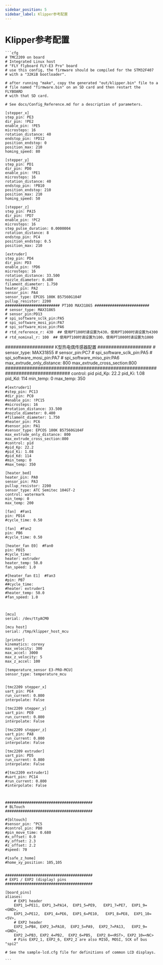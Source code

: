 ```yaml
---
sidebar_position: 5
sidebar_label: Klipper参考配置
---
```


# Klipper参考配置

    ```cfg
    # TMC2209 on board
    # Integrated Linux host
    # "FLY flyboard FLY-E3 Pro" board
    # use this config, the firmware should be compiled for the STM32F407
    # with a "32KiB bootloader".

    # after running "make", copy the generated "out/klipper.bin" file to a
    # file named "firmware.bin" on an SD card and then restart the FLYBOARD
    # with that SD card.

    # See docs/Config_Reference.md for a description of parameters.

    [stepper_x]
    step_pin: PE3
    dir_pin: !PE2
    enable_pin: !PE5
    microsteps: 16
    rotation_distance: 40
    endstop_pin: !PD12
    position_endstop: 0
    position_max: 210
    homing_speed: 80

    [stepper_y]
    step_pin: PD1
    dir_pin: PD0
    enable_pin: !PE1
    microsteps: 16
    rotation_distance: 40
    endstop_pin: !PB10
    position_endstop: 210
    position_max: 210
    homing_speed: 50

    [stepper_z]
    step_pin: PA15
    dir_pin: !PD7
    enable_pin: !PC2
    microsteps: 16
    step_pulse_duration: 0.0000004
    rotation_distance: 8
    endstop_pin: PC4
    position_endstop: 0.5
    position_max: 210

    [extruder]
    step_pin: PD4
    dir_pin: PD3
    enable_pin: !PD6
    microsteps: 16
    rotation_distance: 33.500
    nozzle_diameter: 0.400
    filament_diameter: 1.750
    heater_pin: PA2
    sensor_pin: PA4
    sensor_type: EPCOS 100K B57560G104F
    pullup_resistor: 2200
    ######################### PT100 MAX31865 #########################
    # sensor_type: MAX31865
    # sensor_pin:PD13
    # spi_software_sclk_pin:PA5
    # spi_software_mosi_pin:PA7
    # spi_software_miso_pin:PA6
    # rtd_reference_r: 430  ## 使用PT100时请设置为430，使用PT1000时请设置为4300
    # rtd_nominal_r: 100  ## 使用PT100时请设置为100，使用PT1000时请设置为1000
##################    K型热电偶传感器配置 ####################
    # sensor_type: MAX31855
    # sensor_pin:PC7
    # spi_software_sclk_pin:PA5
    # spi_software_mosi_pin:PA7
    # spi_software_miso_pin:PA6
    max_extrude_only_distance: 800
    max_extrude_cross_section:800
################################################################################
    control: pid
    pid_Kp: 22.2
    pid_Ki: 1.08
    pid_Kd: 114
    min_temp: 0
    max_temp: 350

    #[extruder1]
    #step_pin: PC13
    #dir_pin: PC0
    #enable_pin: !PC15
    #microsteps: 16
    #rotation_distance: 33.500
    #nozzle_diameter: 0.400
    #filament_diameter: 1.750
    #heater_pin: PC6
    #sensor_pin: PA1
    #sensor_type: EPCOS 100K B57560G104F
    max_extrude_only_distance: 800
    max_extrude_cross_section:800    
    #control: pid
    #pid_Kp: 22.2
    #pid_Ki: 1.08
    #pid_Kd: 114
    #min_temp: 0
    #max_temp: 350

    [heater_bed]
    heater_pin: PA0
    sensor_pin: PA3
    pullup_resistor: 2200
    sensor_type: ATC Semitec 104GT-2
    control: watermark
    min_temp: 0
    max_temp: 200

    [fan]  #Fan1
    pin: PD14
    #cycle_time: 0.50

    [fan]  #Fan2
    pin: PB6
    #cycle_time: 0.50

    [heater_fan E0]  #Fan0
    pin: PD15
    #cycle_time:
    heater: extruder
    heater_temp: 50.0
    fan_speed: 1.0

    #[heater_fan E1]  #Fan3
    #pin: PB7
    ##cycle_time:
    #heater: extruder1
    #heater_temp: 50.0
    #fan_speed: 1.0



    [mcu]
    serial: /dev/ttyACM0

    [mcu host]
    serial: /tmp/klipper_host_mcu

    [printer]
    kinematics: corexy
    max_velocity: 300
    max_accel: 3000
    max_z_velocity: 5
    max_z_accel: 100

    [temperature_sensor E3-PRO-MCU]
    sensor_type: temperature_mcu


    [tmc2209 stepper_x]
    uart_pin: PE4
    run_current: 0.800
    interpolate: False

    [tmc2209 stepper_y]
    uart_pin: PE0
    run_current: 0.800
    interpolate: False

    [tmc2209 stepper_z]
    uart_pin: PA8
    run_current: 0.800
    interpolate: False

    [tmc2209 extruder]
    uart_pin: PD5
    run_current: 0.800
    interpolate: False

    #[tmc2209 extruder1]
    #uart_pin: PC14
    #run_current: 0.800
    #interpolate: False



    ########################################
    # BLTouch
    ########################################

    #[bltouch]
    #sensor_pin: ^PC5
    #control_pin: PB0
    #pin_move_time: 0.680
    #x_offset: 0.0
    #y_offset: 2.3
    #z_offset: 2.2
    #speed: 70

    #[safe_z_home]
    #home_xy_position: 105,105


    ########################################
    # EXP1 / EXP2 (display) pins
    ########################################

    [board_pins]
    aliases:
        # EXP1 header
        EXP1_1=PE11, EXP1_3=PA14,  EXP1_5=PE9,   EXP1_7=PE7,  EXP1_9=<GND>,
        EXP1_2=PE12,  EXP1_4=PE6,  EXP1_6=PE10,   EXP1_8=PE8,  EXP1_10=<5V>,
        # EXP2 header
        EXP2_1=PB4, EXP2_3=PA10,  EXP2_5=PA9,  EXP2_7=PA13,   EXP2_9=<GND>,
        EXP2_2=PB3, EXP2_4=PB2,  EXP2_6=PB5,  EXP2_8=<RST>, EXP2_10=<NC>
        # Pins EXP2_1, EXP2_6, EXP2_2 are also MISO, MOSI, SCK of bus "spi2"

    # See the sample-lcd.cfg file for definitions of common LCD displays.

    ```
